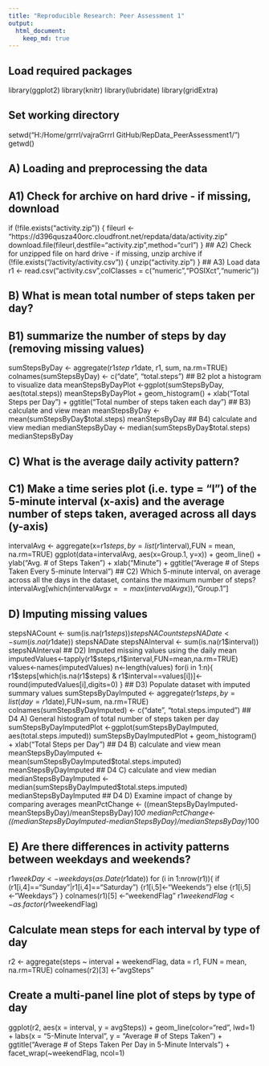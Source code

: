 ```yaml
---
title: "Reproducible Research: Peer Assessment 1"
output: 
  html_document:
    keep_md: true
---
```

## Load required packages
library(ggplot2)
library(knitr)
library(lubridate)
library(gridExtra)

## Set working directory 
setwd("H:/Home/grrrl/vajraGrrrl GitHub/RepData_PeerAssessment1/")
getwd()

## A) Loading and preprocessing the data
## A1) Check for archive on hard drive - if missing, download
if (!file.exists("activity.zip")) {
fileurl <- "https://d396qusza40orc.cloudfront.net/repdata/data/activity.zip"
download.file(fileurl,destfile="activity.zip",method="curl")
}
## A2) Check for unzipped file on hard drive - if missing, unzip archive
if (!file.exists("/activity/activity.csv")) {
  unzip("activity.zip")
}
## A3) Load data
r1 <- read.csv("activity.csv",colClasses = c("numeric","POSIXct","numeric"))

## B) What is mean total number of steps taken per day?
## B1) summarize the number of steps by day (removing missing values)
sumStepsByDay <- aggregate(r1$step ~ r1$date, r1, sum, na.rm=TRUE)
colnames(sumStepsByDay) <- c("date", "total.steps")
## B2 plot a histogram to visualize data
meanStepsByDayPlot <-ggplot(sumStepsByDay, aes(total.steps))
meanStepsByDayPlot  + geom_histogram() + xlab("Total Steps per Day") + ggtitle("Total number of steps taken each day")
## B3) calculate and view mean
meanStepsByDay <- mean(sumStepsByDay$total.steps)
meanStepsByDay
## B4) calculate and view median
medianStepsByDay <- median(sumStepsByDay$total.steps)
medianStepsByDay


## C) What is the average daily activity pattern?
## C1) Make a time series plot (i.e. type = "l") of the 5-minute interval (x-axis) and the average number of steps taken, averaged across all days (y-axis)
intervalAvg <- aggregate(x=r1$steps,by=list(r1$interval),FUN = mean, na.rm=TRUE)
ggplot(data=intervalAvg, aes(x=Group.1, y=x)) + geom_line() +  ylab("Avg. # of  Steps Taken") +  xlab("Minute") + ggtitle("Average # of Steps Taken Every 5-minute Interval")
## C2) Which 5-minute interval, on average across all the days in the dataset, contains the maximum number of steps?
intervalAvg[which(intervalAvg$x== max(intervalAvg$x)),"Group.1"]
      
      
## D) Imputing missing values
stepsNACount <- sum(is.na(r1$steps))
stepsNACount
stepsNADate <- sum(is.na(r1$date))
stepsNADate
stepsNAInterval <- sum(is.na(r1$interval))
stepsNAInterval
## D2) Imputed missing values using the daily mean
imputedValues<-tapply(r1$steps,r1$interval,FUN=mean,na.rm=TRUE)
values<-names(imputedValues)
n<-length(values)
for(i in 1:n){
   r1$steps[which(is.na(r1$steps) & r1$interval==values[i])]<- round(imputedValues[i],digits=0) 
}
## D3) Populate dataset with imputed summary values
sumStepsByDayImputed <- aggregate(r1$steps,by = list(day=r1$date),FUN=sum, na.rm=TRUE)
colnames(sumStepsByDayImputed) <- c("date", "total.steps.imputed")
## D4 A) General histogram of total number of steps taken per day
sumStepsByDayImputedPlot <-ggplot(sumStepsByDayImputed, aes(total.steps.imputed))
sumStepsByDayImputedPlot + geom_histogram() + xlab("Total Steps per Day") 
## D4 B) calculate and view mean
meanStepsByDayImputed <- mean(sumStepsByDayImputed$total.steps.imputed)
meanStepsByDayImputed
## D4 C) calculate and view median
medianStepsByDayImputed <- median(sumStepsByDayImputed$total.steps.imputed)
medianStepsByDayImputed
## D4 D) Examine impact of change by comparing averages
meanPctChange <- ((meanStepsByDayImputed-meanStepsByDay)/meanStepsByDay)*100
medianPctChange<-((medianStepsByDayImputed-medianStepsByDay)/medianStepsByDay)*100

## E) Are there differences in activity patterns between weekdays and weekends?
r1$weekDay<- weekdays(as.Date(r1$date)) 
for (i in 1:nrow(r1)){
        if (r1[i,4]=="Sunday"|r1[i,4]=="Saturday") {r1[i,5]<-"Weekends"} else {r1[i,5]<-"Weekdays"}
}
colnames(r1)[5] <-"weekendFlag"
r1$weekendFlag<-as.factor(r1$weekendFlag)

## Calculate mean steps for each interval by type of day 
r2 <- aggregate(steps ~ interval + weekendFlag, 
                               data = r1, FUN = mean, na.rm=TRUE)
colnames(r2)[3] <-"avgSteps"

## Create a multi-panel line plot of steps by type of day
ggplot(r2, aes(x = interval, y = avgSteps)) + 
  geom_line(color="red", lwd=1) + 
  labs(x = "5-Minute Interval", y = "Average # of Steps Taken") +
  ggtitle("Average # of Steps Taken Per Day in 5-Minute Intervals") +
  facet_wrap(~weekendFlag, ncol=1)
